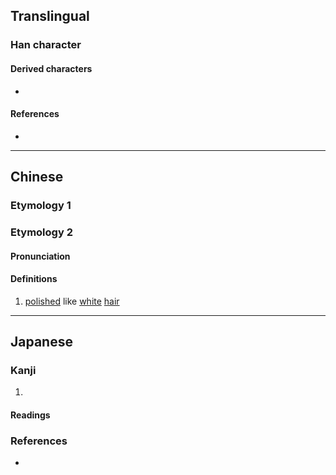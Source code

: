 {{also|優}}
{{character info}}
==Translingual==

===Han character===
{{Han char|rn=9|rad=人|as=04|sn=6|four=23214|canj=OIKU|ids=⿰亻尤}}

====Derived characters====
* {{l|mul|𥙜}}

====References====
* {{Han ref|kx=0096.121|dkj=00454|hdz=10120.020|uh=4F18|ud=20248|bh=C9AC|bd=51628}}

----

==Chinese==
===Etymology 1===
{{zh-see|優}}

===Etymology 2===
{{zh-forms}}

====Pronunciation====
{{zh-pron
|m=yóu
|cat=a
}}

====Definitions====
{{zh-hanzi}}

# {{zh-hg}} {{lb|zh|of {{w|Five Grains}}}} [[polished]] like [[white]] [[hair]]

----

==Japanese==

===Kanji===
{{ja-kanji|grade=|rs=人04}}

# {{rfdef|ja|sort=人04}}

====Readings====
{{ja-readings
|goon=う
|kanon=ゆう<いう
}}

===References===
* {{R:Koseki Moji|005470}}
